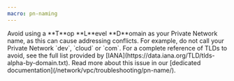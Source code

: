 ```yaml
---
macro: pn-naming
---
```


<Message type="note">
Avoid using a **T**op **L**evel **D**omain as your Private Network name, as this can cause addressing conflicts. For example, do not call your Private Network `dev`, `cloud` or `com`. For a complete reference of TLDs to avoid, see the full list provided by [IANA](https://data.iana.org/TLD/tlds-alpha-by-domain.txt). Read more about this issue in our [dedicated documentation](/network/vpc/troubleshooting/pn-name/).
</Message>
